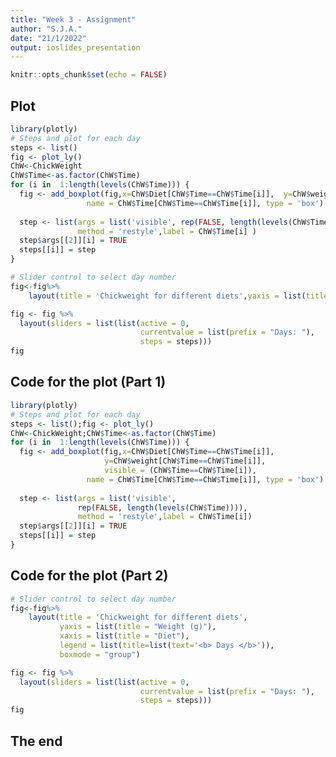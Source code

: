 ---
title: "Week 3 - Assignment"
author: "S.J.A."
date: "21/1/2022"
output: ioslides_presentation
---

```{r setup, include=FALSE}
knitr::opts_chunk$set(echo = FALSE)
```

## Plot

```{r plot,echo=FALSE, warning=FALSE, message=FALSE}
library(plotly)
# Steps and plot for each day
steps <- list()
fig <- plot_ly()
ChW<-ChickWeight
ChW$Time<-as.factor(ChW$Time)
for (i in  1:length(levels(ChW$Time))) {
  fig <- add_boxplot(fig,x=ChW$Diet[ChW$Time==ChW$Time[i]],  y=ChW$weight[ChW$Time==ChW$Time[i]], visible = (ChW$Time==ChW$Time[i]), 
                 name = ChW$Time[ChW$Time==ChW$Time[i]], type = 'box')
  
  step <- list(args = list('visible', rep(FALSE, length(levels(ChW$Time)))),
               method = 'restyle',label = ChW$Time[i] )
  step$args[[2]][i] = TRUE  
  steps[[i]] = step 
}  

# Slider control to select day number
fig<-fig%>% 
    layout(title = 'Chickweight for different diets',yaxis = list(title = "Weight (g)"),xaxis = list(title = "Diet"),legend = list(title=list(text='<b> Days </b>')),boxmode = "group")

fig <- fig %>%
  layout(sliders = list(list(active = 0,
                             currentvalue = list(prefix = "Days: "),
                             steps = steps)))
fig
```

## Code for the plot (Part 1)

```{r plot2,echo=TRUE,eval=FALSE, warning=FALSE, message=FALSE}
library(plotly)
# Steps and plot for each day
steps <- list();fig <- plot_ly()
ChW<-ChickWeight;ChW$Time<-as.factor(ChW$Time)
for (i in  1:length(levels(ChW$Time))) {
  fig <- add_boxplot(fig,x=ChW$Diet[ChW$Time==ChW$Time[i]],
                     y=ChW$weight[ChW$Time==ChW$Time[i]],
                     visible = (ChW$Time==ChW$Time[i]), 
                 name = ChW$Time[ChW$Time==ChW$Time[i]], type = 'box')
  
  step <- list(args = list('visible',
               rep(FALSE, length(levels(ChW$Time)))),
               method = 'restyle',label = ChW$Time[i])
  step$args[[2]][i] = TRUE  
  steps[[i]] = step 
}  
```
## Code for the plot (Part 2)

```{r plot3,echo=TRUE,eval=FALSE, warning=FALSE, message=FALSE}

# Slider control to select day number
fig<-fig%>% 
    layout(title = 'Chickweight for different diets',
           yaxis = list(title = "Weight (g)"),
           xaxis = list(title = "Diet"),
           legend = list(title=list(text='<b> Days </b>')),
           boxmode = "group")

fig <- fig %>%
  layout(sliders = list(list(active = 0,
                             currentvalue = list(prefix = "Days: "),
                             steps = steps)))
fig
```

## The end
